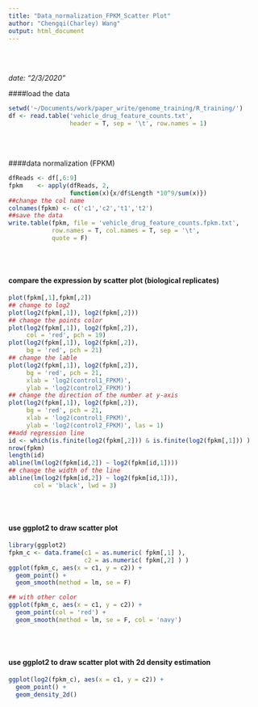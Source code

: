 ```yaml
---
title: "Data_normalization_FPKM_Scatter Plot"
author: "Chengqi(Charley) Wang"
output: html_document
---
```

<br/><br/>

*date: "2/3/2020"*

####load the data
```r
setwd('~/Documents/work/paper_write/genome_training/R_training/')
df <- read.table('vehicle_drug_feature_counts.txt',
                 header = T, sep = '\t', row.names = 1)
```
<br/><br/>

####data normalization (FPKM) 
```r
dfReads <- df[,6:9]
fpkm    <- apply(dfReads, 2, 
                 function(x){x/df$Length *10^9/sum(x)})
##change the col name
colnames(fpkm) <- c('c1','c2','t1','t2')
##save the data
write.table(fpkm, file = 'vehicle_drug_feature_counts.fpkm.txt',
            row.names = T, col.names = T, sep = '\t',
            quote = F)
```
<br/><br/>

#### compare the expression by scatter plot (biological replicates)
```r
plot(fpkm[,1],fpkm[,2])
## change to log2
plot(log2(fpkm[,1]), log2(fpkm[,2]))
## change the points color 
plot(log2(fpkm[,1]), log2(fpkm[,2]),
     col = 'red', pch = 19)
plot(log2(fpkm[,1]), log2(fpkm[,2]),
     bg = 'red', pch = 21)
## change the lable
plot(log2(fpkm[,1]), log2(fpkm[,2]),
     bg = 'red', pch = 21,
     xlab = 'log2(control1_FPKM)',
     ylab = 'log2(control2_FPKM)')
## change the direction of the number at y-axis
plot(log2(fpkm[,1]), log2(fpkm[,2]),
     bg = 'red', pch = 21,
     xlab = 'log2(control1_FPKM)',
     ylab = 'log2(control2_FPKM)', las = 1)
##add regression line
id <- which(is.finite(log2(fpkm[,2])) & is.finite(log2(fpkm[,1])) )
nrow(fpkm)
length(id)
abline(lm(log2(fpkm[id,2]) ~ log2(fpkm[id,1])))
## change the width of the line 
abline(lm(log2(fpkm[id,2]) ~ log2(fpkm[id,1])),
       col = 'black', lwd = 3)
```
<br/><br/>

#### use ggplot2 to draw scatter plot
```r
library(ggplot2)
fpkm_c <- data.frame(c1 = as.numeric( fpkm[,1] ),
                     c2 = as.numeric( fpkm[,2] ) )
ggplot(fpkm_c, aes(x = c1, y = c2)) +
  geom_point() +
  geom_smooth(method = lm, se = F)

## with other color 
ggplot(fpkm_c, aes(x = c1, y = c2)) +
  geom_point(col = 'red') +
  geom_smooth(method = lm, se = F, col = 'navy')
```
<br/><br/>

#### use ggplot2 to draw scatter plot with 2d density estimation
```r
ggplot(log2(fpkm_c), aes(x = c1, y = c2)) +
  geom_point() +
  geom_density_2d()
```

